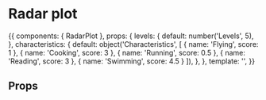 

# Radar plot

<Meta
  title='Components|RadarPlot'
  decorators={[withKnobs]}
  component={RadarPlot}
/>

<Preview>
  <Story name='Basic'>{{
    components: { RadarPlot },
    props: {
      levels: {
        default: number('Levels', 5),
      },
      characteristics: {
        default: object('Characteristics', [
          { name: 'Flying', score: 1 },
          { name: 'Cooking', score: 3 },
          { name: 'Running', score: 0.5 },
          { name: 'Reading', score: 3 },
          { name: 'Swimming', score: 4.5 }
        ]),
      },
    },
    template: '<RadarPlot :levels="levels" :characteristics="characteristics" />',
  }}</Story>
</Preview>

## Props

<Props of={RadarPlot} />
